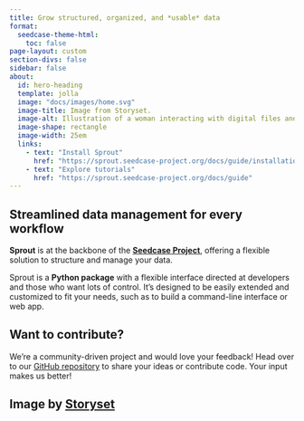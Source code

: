 ```yaml
---
title: Grow structured, organized, and *usable* data
format:
  seedcase-theme-html:
    toc: false
page-layout: custom
section-divs: false
sidebar: false
about:
  id: hero-heading
  template: jolla
  image: "docs/images/home.svg"
  image-title: Image from Storyset.
  image-alt: Illustration of a woman interacting with digital files and folders, with database objects on the ground in front of her.
  image-shape: rectangle
  image-width: 25em
  links:
    - text: "Install Sprout"
      href: "https://sprout.seedcase-project.org/docs/guide/installation"
    - text: "Explore tutorials"
      href: "https://sprout.seedcase-project.org/docs/guide"
---
```


```{=html}
<style>
div.quarto-about-jolla {
  margin-top: 0%;
  margin-bottom: 0%;
}
</style>
```

:::: landing-page-block
::: {#hero-heading}
:::
::::

::::: hero-banner
:::: landing-page-block
::: hero-text
## Streamlined data management for every workflow

**Sprout** is at the backbone of the [**Seedcase
Project**](https://seedcase-project.org), offering a flexible solution
to structure and manage your data.

Sprout is a **Python package** with a flexible interface directed at
developers and those who want lots of control. It's designed to be
easily extended and customized to fit your needs, such as to build a
command-line interface or web app.
:::
::::
:::::

::: landing-page-block
## Want to contribute?

We’re a community-driven project and would love your feedback! Head over
to our [GitHub
repository](https://github.com/seedcase-project/seedcase-sprout) to
share your ideas or contribute code. Your input makes us better!

<!-- TODO: Add link to a guide on how to contribute in more detail -->
:::

::: {.content-hidden when-format="pdf"}
::: landing-page-block
## Image by [Storyset](https://storyset.com/data) {.appendix}
:::
:::
